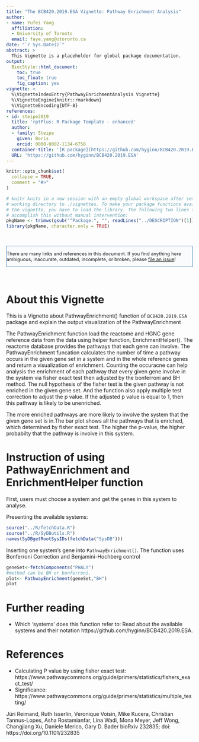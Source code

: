 ```yaml
---
title: "The BCB420.2019.ESA Vignette: Pathway Enrichment Analysis"
author:
- name: Yufei Yang
  affiliation: 
  - University of Toronto
  email: faye.yang@utoronto.ca
date: "`r Sys.Date()`"
abstract: >
  This Vignette is a placeholder for global package documentation.
output:
  BiocStyle::html_document:
    toc: true
    toc_float: true
    fig_caption: yes
vignette: >
  %\VignetteIndexEntry{PathwayEnrichmentAnalysis Vignette}
  %\VignetteEngine{knitr::rmarkdown}
  %\VignetteEncoding{UTF-8}
references:
- id: steipe2019
  title: 'rptPlus: R Package Template - enhanced'
  author:
  - family: Steipe
    given: Boris
    orcid: 0000-0002-1134-6758
  container-title: '[R package](https://github.com/hyginn/BCB420.2019.ESA)'
  URL: 'https://github.com/hyginn/BCB420.2019.ESA'
---
```


<!--- this inline style supports diff-like highlighting -->
<style>
  .add {
    color: #22863a;
    background-color: #f0fff4;
  }
  .del {
    color: #b31d28;
    background-color: #ffeef0;
  }
</style>


```r
knitr::opts_chunk$set(
  collapse = TRUE,
  comment = "#>"
)

# knitr knits in a new session with an empty global workspace after setting its
# working directory to ./vignettes. To make your package functions available in
# the vignette, you have to load the library. The following two lines should
# accomplish this without manual intervention:
pkgName <- trimws(gsub("^Package:", "", readLines("../DESCRIPTION")[1]))
library(pkgName, character.only = TRUE)

```

&nbsp;

<div style="font-size:90%;border:solid 1px #337ab7;background-color:#FAFBFC;margin-right:0px;">
There are many links and references in this document. If you find anything here
ambiguous, inaccurate, outdated, incomplete, or broken, please
[file an issue](https://github.com/hyginn/BCB420.2019.ESA/issues)!
</div>

&nbsp;


# About this Vignette

This is a Vignette about PathwayEnrichment() function of `BCB420.2019.ESA` package and explain the output visualization of the PathwayEnrichment

The PathwayEnrichment function load the reactome and HGNC gene reference data from the data using helper function, EnrichmentHelper(). The reactome database provides the pathways that each gene can involve. The PathwayEnrichment funcation calculates the number of time a pathway occurs in the given gene set in a system and in the whole reference genes and return a visualization of enrichment. Counting the occuracne can help analysis the enrichment of each pathway that every given gene involve in the system via fisher exact test then adjusted by the bonferroni and BH method. The null hypothesis of the fisher test is the given pathway is not enriched in the given gene set. And the function also apply multiple test correction to adjust the p value. If the adjusted p value is equal to 1, then this pathway is likely to be unenriched.

The more enriched pathways are more likely to involve the system that the given gene set is in.The bar plot shows all the pathways that is enriched, which determined by fisher exact test. The higher the p-value, the higher probabilty that the pathway is involve in this system.


# Instruction of using PathwayEnrichment and EnrichmentHelper function
First, users must choose a system and get the genes in this system to analyse.

Presenting the available systems:
```r
source("../R/fetchData.R")
source("../R/SyDButils.R")
names(SyDBgetRootSysIDs(fetchData("SysDB")))
```

Inserting one system's gene into `PathwayEnrichment()`. The function uses Bonferroni Correction and Benjamini-Hochberg control

```r

geneSet<-fetchComponents("PHALY")
#method can be BH or bonferroni.
plot<- PathwayEnrichment(geneSet,"BH")
plot
```


# Further reading
- Which 'systems' does this function refer to: Read about the available systems and their notation https://github.com/hyginn/BCB420.2019.ESA.


<!-- the bibliography appears at the end of the page -->
# References
- Calculating P value by using fisher exact test: https://www.pathwaycommons.org/guide/primers/statistics/fishers_exact_test/
- Significance:
https://www.pathwaycommons.org/guide/primers/statistics/multiple_testing/

Jüri Reimand, Ruth Isserlin, Veronique Voisin, Mike Kucera, Christian Tannus-Lopes, Asha Rostamianfar, Lina Wadi, Mona Meyer, Jeff Wong, Changjiang Xu, Daniele Merico, Gary D. Bader
bioRxiv 232835; doi: https://doi.org/10.1101/232835


<!-- End -->
